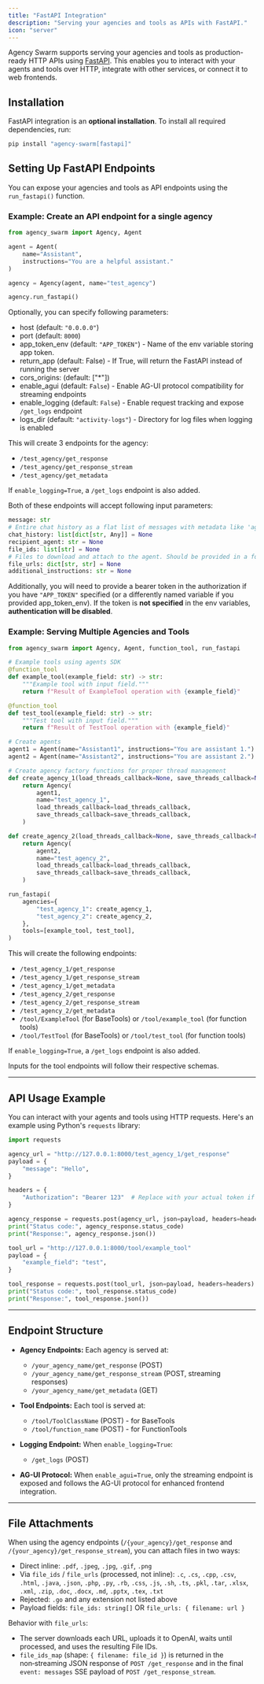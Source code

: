 ```yaml
---
title: "FastAPI Integration"
description: "Serving your agencies and tools as APIs with FastAPI."
icon: "server"
---
```


Agency Swarm supports serving your agencies and tools as production-ready HTTP APIs using [FastAPI](https://fastapi.tiangolo.com/). This enables you to interact with your agents and tools over HTTP, integrate with other services, or connect it to web frontends.

## Installation

FastAPI integration is an **optional installation**. To install all required dependencies, run:

```bash
pip install "agency-swarm[fastapi]"
```

## Setting Up FastAPI Endpoints

You can expose your agencies and tools as API endpoints using the `run_fastapi()` function.

### Example: Create an API endpoint for a single agency

```python
from agency_swarm import Agency, Agent

agent = Agent(
    name="Assistant",
    instructions="You are a helpful assistant."
)

agency = Agency(agent, name="test_agency")

agency.run_fastapi()
```

Optionally, you can specify following parameters:
- host (default: `"0.0.0.0"`)
- port (default: `8000`)
- app_token_env (default: `"APP_TOKEN"`) - Name of the env variable storing app token.
- return_app (default: False) - If True, will return the FastAPI instead of running the server
- cors_origins: (default: ["*"])
- enable_agui (default: `False`) - Enable AG-UI protocol compatibility for streaming endpoints
- enable_logging (default: `False`) - Enable request tracking and expose `/get_logs` endpoint
- logs_dir (default: `"activity-logs"`) - Directory for log files when logging is enabled

This will create 3 endpoints for the agency:
- `/test_agency/get_response`
- `/test_agency/get_response_stream`
- `/test_agency/get_metadata`

If `enable_logging=True`, a `/get_logs` endpoint is also added.

Both of these endpoints will accept following input parameters:

```python
message: str
# Entire chat history as a flat list of messages with metadata like 'agent', 'callerAgent' and 'timestamp'
chat_history: list[dict[str, Any]] = None
recipient_agent: str = None
file_ids: list[str] = None
# Files to download and attach to the agent. Should be provided in a form of a mapping: {"filename_1":"url", "filename_2":"url", ...}
file_urls: dict[str, str] = None
additional_instructions: str = None
```

Additionally, you will need to provide a bearer token in the authorization if you have `"APP_TOKEN"` specified (or a differently named variable if you provided app_token_env). If the token is **not specified** in the env variables, **authentication will be disabled**.

### Example: Serving Multiple Agencies and Tools

```python
from agency_swarm import Agency, Agent, function_tool, run_fastapi

# Example tools using agents SDK
@function_tool
def example_tool(example_field: str) -> str:
    """Example tool with input field."""
    return f"Result of ExampleTool operation with {example_field}"

@function_tool
def test_tool(example_field: str) -> str:
    """Test tool with input field."""
    return f"Result of TestTool operation with {example_field}"

# Create agents
agent1 = Agent(name="Assistant1", instructions="You are assistant 1.")
agent2 = Agent(name="Assistant2", instructions="You are assistant 2.")

# Create agency factory functions for proper thread management
def create_agency_1(load_threads_callback=None, save_threads_callback=None):
    return Agency(
        agent1, 
        name="test_agency_1",
        load_threads_callback=load_threads_callback,
        save_threads_callback=save_threads_callback,
    )

def create_agency_2(load_threads_callback=None, save_threads_callback=None):
    return Agency(
        agent2, 
        name="test_agency_2",
        load_threads_callback=load_threads_callback,
        save_threads_callback=save_threads_callback,
    )

run_fastapi(
    agencies={
        "test_agency_1": create_agency_1,
        "test_agency_2": create_agency_2,
    },
    tools=[example_tool, test_tool],
)
```

This will create the following endpoints:
- `/test_agency_1/get_response`
- `/test_agency_1/get_response_stream`
- `/test_agency_1/get_metadata`
- `/test_agency_2/get_response`
- `/test_agency_2/get_response_stream`
- `/test_agency_2/get_metadata`
- `/tool/ExampleTool` (for BaseTools) or `/tool/example_tool` (for function tools)
- `/tool/TestTool` (for BaseTools) or `/tool/test_tool` (for function tools)

If `enable_logging=True`, a `/get_logs` endpoint is also added.

Inputs for the tool endpoints will follow their respective schemas.

---

## API Usage Example

You can interact with your agents and tools using HTTP requests. Here's an example using Python's `requests` library:

```python
import requests

agency_url = "http://127.0.0.1:8000/test_agency_1/get_response"
payload = {
    "message": "Hello",
}

headers = {
    "Authorization": "Bearer 123"  # Replace with your actual token if needed
}

agency_response = requests.post(agency_url, json=payload, headers=headers)
print("Status code:", agency_response.status_code)
print("Response:", agency_response.json())

tool_url = "http://127.0.0.1:8000/tool/example_tool"
payload = {
    "example_field": "test",
}

tool_response = requests.post(tool_url, json=payload, headers=headers)
print("Status code:", tool_response.status_code)
print("Response:", tool_response.json())
```

---

## Endpoint Structure

- **Agency Endpoints:**
  Each agency is served at:
  - `/your_agency_name/get_response` (POST)
  - `/your_agency_name/get_response_stream` (POST, streaming responses)
  - `/your_agency_name/get_metadata` (GET)

- **Tool Endpoints:**
  Each tool is served at:
  - `/tool/ToolClassName` (POST) - for BaseTools
  - `/tool/function_name` (POST) - for FunctionTools

- **Logging Endpoint:**
  When `enable_logging=True`:
  - `/get_logs` (POST)

- **AG-UI Protocol:**
  When `enable_agui=True`, only the streaming endpoint is exposed and follows the AG-UI protocol for enhanced frontend integration.

---

## File Attachments

When using the agency endpoints (`/{your_agency}/get_response` and `/{your_agency}/get_response_stream`), you can attach files in two ways:

- Direct inline: `.pdf`, `.jpeg`, `.jpg`, `.gif`, `.png`
- Via `file_ids` / `file_urls` (processed, not inline): `.c`, `.cs`, `.cpp`, `.csv`, `.html`, `.java`, `.json`, `.php`, `.py`, `.rb`, `.css`, `.js`, `.sh`, `.ts`, `.pkl`, `.tar`, `.xlsx`, `.xml`, `.zip`, `.doc`, `.docx`, `.md`, `.pptx`, `.tex`, `.txt`
- Rejected: `.go` and any extension not listed above
- Payload fields: `file_ids: string[]` OR `file_urls: { filename: url }`

Behavior with `file_urls`:
- The server downloads each URL, uploads it to OpenAI, waits until processed, and uses the resulting File IDs.
- `file_ids_map` (shape: `{ filename: file_id }`) is returned in the non‑streaming JSON response of `POST /get_response` and in the final `event: messages` SSE payload of `POST /get_response_stream`.
